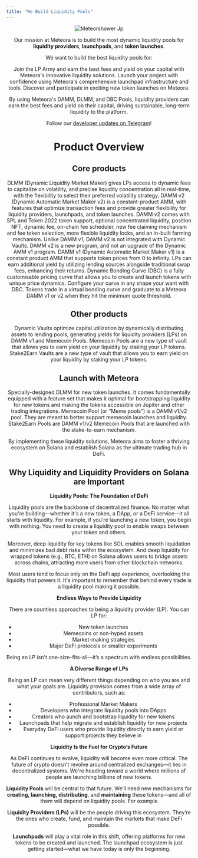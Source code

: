 ```yaml
---
title: "We Build Liquidity Pools"
---
```


<div align="center" />

![Meteorshower Jp](/images/meteorshower.jpg)

Our mission at Meteora is to build the most dynamic liquidity pools for **liquidity providers**, **launchpads**, and **token launches**.

We want to build the best liquidity pools for:

<CardGroup cols={2}>
  <Card title="Liquidity Providers" icon="users" iconType="solid" href="https://lparmy.meteora.ag/">
    Join the LP Army and earn the best fees and yield on your capital with Meteora's innovative liquidity solutions.
  </Card>
  <Card title="Launchpads" icon="rocket" iconType="solid" href="https://launch.meteora.ag/">
    Launch your project with confidence using Meteora's comprehensive launchpad infrastructure and tools.
  </Card>
  <Card title="Launches" icon="star" iconType="solid" href="https://www.meteora.ag/">
    Discover and participate in exciting new token launches on Meteora.
  </Card>
</CardGroup>

By using Meteora's DAMM, DLMM, and DBC Pools, liquidity providers can earn the best fees and yield on their capital, driving sustainable, long-term liquidity to the platform.

Follow our [developer updates on Telegram](https://t.me/meteora_dev)\!

# Product Overview

## Core products

<CardGroup cols={2}>
  <Card title="DLMM" icon="arrows-to-circle" iconType="solid" href="/overview/products/dlmm/1-what-is-dlmm">
    DLMM (Dynamic Liquidity Market Maker) gives LPs access to dynamic fees to capitalize on volatility, and precise liquidity concentration all in real-time, with the flexibility to select their preferred volatility strategy.
  </Card>
  <Card title="DAMM v2" icon="calculator-simple" iconType="solid" href="/overview/products/damm-v2/1-what-is-damm-v2">
    DAMM v2 (Dynamic Automatic Market Maker v2) is a constant-product AMM, with features that optimize transaction fees and provide greater flexibility for liquidity providers, launchpads, and token launches. DAMM v2 comes with SPL and Token 2022 token support, optional concentrated liquidity, position NFT, dynamic fee, on-chain fee scheduler, new fee claiming mechanism and fee token selection, more flexible liquidity locks, and an in-built farming mechanism. Unlike DAMM v1, DAMM v2 is not integrated with Dynamic Vaults. DAMM v2 is a new program, and not an upgrade of the Dynamic AMM v1 program.
  </Card>
  <Card title="DAMM v1" icon="infinity" iconType="solid" href="/overview/products/damm-v1/1-what-is-damm-v1">
    DAMM v1 (Dynamic Automatic Market Maker v1) is a constant product AMM that supports token prices from 0 to infinity. LPs can earn additional yield by utilizing lending sources alongside traditional swap fees, enhancing their returns.
  </Card>
  <Card title="Dynamic Bonding Curve" icon="chart-simple" iconType="solid" href="/overview/products/dbc/1-what-is-dbc">
    Dynamic Bonding Curve (DBC) is a fully customisable pricing curve that allows you to create and launch tokens with unique price dynamics. Configure your curve in any shape your want with DBC. Tokens trade in a virtual bonding curve and graduate to a Meteora DAMM v1 or v2 when they hit the minimum quote threshold.
  </Card>
</CardGroup>

## Other products

<CardGroup cols={2}>
  <Card title="Dynamic Vault" icon="vault" iconType="solid" href="/overview/other-products/dynamic-vault/1-what-is-dynamic-vault">
    Dynamic Vaults optimize capital utilization by dynamically distributing assets to lending pools, generating yields for liquidity providers (LPs) on DAMM v1 and Memecoin Pools.
  </Card>
  <Card title="Memecoin Pool" icon="alien" iconType="solid" href="/overview/other-products/memecoin-pool/1-what-is-memecoin-v2-pool">
    Memecoin Pools are a new type of vault that allows you to earn yield on your liquidity by staking your LP tokens.
  </Card>
  <Card title="Stake2Earn Pool" icon="snake" iconType="solid" href="/overview/other-products/stake2earn-pool/1-what-is-stake2earn-v1-pool">
    Stake2Earn Vaults are a new type of vault that allows you to earn yield on your liquidity by staking your LP tokens.
  </Card>
</CardGroup>

## Launch with Meteora

<CardGroup cols={2}>
  <Card title="DLMM Launch Pools" icon="circle-1" iconType="solid" href="/developer-guide/launch-pools/dlmm/1-what-is-a-dlmm-launch-pool">
    Specially-designed DLMM for new token launches. It comes fundamentally equipped with a feature set that makes it optimal for bootstrapping liquidity for new tokens and making the tokens accessible on Jupiter and other trading integrations.
  </Card>
  <Card title="Memecoin Pools" icon="circle-2" iconType="solid" href="/developer-guide/launch-pools/damm-v1/2-create-a-memecoin-v1-launch-pool">
    Memecoin Pool (or “Meme pools”) is a DAMM v1/v2 pool. They are meant to better support memecoin launches and liquidity.
  </Card>
  <Card title="Stake2Earn Pools" icon="circle-3" iconType="solid" href="/developer-guide/launch-pools/damm-v1/3-create-a-stake2earn-v1-launch-pool">
    Stake2Earn Pools are DAMM v1/v2 Memecoin Pools that are launched with the stake-to-earn mechanism.
  </Card>
  </CardGroup>

By implementing these liquidity solutions, Meteora aims to foster a thriving ecosystem on Solana and establish Solana as the ultimate trading hub in DeFi.

## Why Liquidity and Liquidity Providers on Solana are Important

**Liquidity Pools: The Foundation of DeFi**

Liquidity pools are the backbone of decentralized finance. No matter what you're building—whether it's a new token, a DApp, or a DeFi service—it all starts with liquidity. For example, if you're launching a new token, you begin with nothing. You need to create a liquidity pool to enable swaps between your token and others.

Moreover, deep liquidity for key tokens like SOL enables smooth liquidation and minimizes bad debt risks within the ecosystem. And deep liquidity for wrapped tokens (e.g., BTC, ETH) on Solana allows users to bridge assets across chains, attracting more users from other blockchain networks.

Most users tend to focus only on the DeFi app experience, overlooking the liquidity that powers it. It's important to remember that behind every trade is a liquidity pool making it possible.

**Endless Ways to Provide Liquidity**

There are countless approaches to being a liquidity provider (LP). You can LP for:

- New token launches
- Memecoins or non-hyped assets
- Market-making strategies
- Major DeFi protocols or smaller experiments

Being an LP isn't one-size-fits-all—it’s a spectrum with endless possibilities.

**A Diverse Range of LPs**

Being an LP can mean very different things depending on who you are and what your goals are. Liquidity provision comes from a wide array of contributors, such as:

- Professional Market Makers
- Developers who integrate liquidity pools into DApps
- Creators who aunch and bootstrap liquidity for new tokens
- Launchpads that help migrate and establish liquidity for new projects
- Everyday DeFi users who provide liquidity directly to earn yield or support projects they believe in

**Liquidity Is the Fuel for Crypto’s Future**

As DeFi continues to evolve, liquidity will become even more critical. The future of crypto doesn’t revolve around centralized exchanges—it lies in decentralized systems. We're heading toward a world where millions of people are launching billions of new tokens.

**Liquidity Pools** will be central to that future. We’ll need new mechanisms for **creating, launching, distributing**, and **maintaining** these tokens—and all of them will depend on liquidity pools. For example

**Liquidity Providers (LPs)** will be the people driving this ecosystem. They’re the ones who create, fund, and maintain the markets that make DeFi possible.

**Launchpads** will play a vital role in this shift, offering platforms for new tokens to be created and launched. The launchpad ecosystem is just getting started—what we have today is only the beginning.